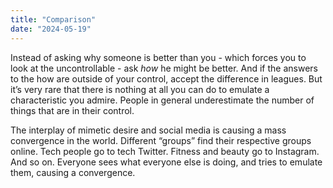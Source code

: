 ```yaml
---
title: "Comparison"
date: "2024-05-19"
---
```


Instead of asking why someone is better than you - which forces you to look at the uncontrollable - ask *how* he might be better.
And if the answers to the how are outside of your control, accept the difference in leagues.
But it's very rare that there is nothing at all you can do to emulate a characteristic you admire.
People in general underestimate the number of things that are in their control.

The interplay of mimetic desire and social media is causing a mass convergence in the world.
Different "groups" find their respective groups online. Tech people go to tech Twitter. Fitness and beauty go to Instagram.
And so on. Everyone sees what everyone else is doing, and tries to emulate them, causing a convergence.